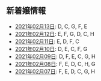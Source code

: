新着嬢情報
----

- [2021年02月13日](/new/2021-02-13): D, C, G, F, E
- [2021年02月12日](/new/2021-02-12): E, F, G, D, C, H
- [2021年02月11日](/new/2021-02-11): E, D, F, C
- [2021年02月10日](/new/2021-02-10): D, E, C, F, G
- [2021年02月09日](/new/2021-02-09): D, F, E, C, G, H
- [2021年02月08日](/new/2021-02-08): F, E, D, C, H, G
- [2021年02月07日](/new/2021-02-07): F, E, D, C, G, H

